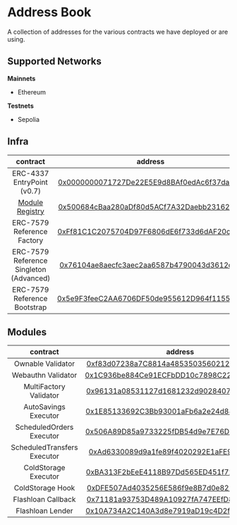 # Address Book

A collection of addresses for the various contracts we have deployed or are using.

## Supported Networks

**Mainnets**

- Ethereum

**Testnets**

- Sepolia

## Infra

|                           contract                            |                                                            address                                                            | mainnets | testnets |
| :-----------------------------------------------------------: | :---------------------------------------------------------------------------------------------------------------------------: | :------: | :------: |
|                  ERC-4337 EntryPoint (v0.7)                   |    [0x0000000071727De22E5E9d8BAf0edAc6f37da032](https://blockscan.com/address/0x0000000071727De22E5E9d8BAf0edAc6f37da032)     |    ✅    |    ✅    |
| [Module Registry](https://github.com/rhinestonewtf/registry/) |    [0x500684cBaa280aDf80d5ACf7A32Daebb23162e63](https://blockscan.com/address/0x500684cBaa280aDf80d5ACf7A32Daebb23162e63)     |    ❌    |    ✅    |
|                  ERC-7579 Reference Factory                   | [0xFf81C1C2075704D97F6806dE6f733d6dAF20c9c6](https://sepolia.etherscan.io/address/0xFf81C1C2075704D97F6806dE6f733d6dAF20c9c6) |    ❌    |    ✅    |
|            ERC-7579 Reference Singleton (Advanced)            | [0x76104ae8aecfc3aec2aa6587b4790043d3612c47](https://sepolia.etherscan.io/address/0x76104ae8aecfc3aec2aa6587b4790043d3612c47) |    ❌    |    ✅    |
|                 ERC-7579 Reference Bootstrap                  | [0x5e9F3feeC2AA6706DF50de955612D964f115523B](https://sepolia.etherscan.io/address/0x5e9F3feeC2AA6706DF50de955612D964f115523B) |    ❌    |    ✅    |

## Modules

|          contract           |                                                            address                                                            | mainnets | testnets |
| :-------------------------: | :---------------------------------------------------------------------------------------------------------------------------: | :------: | :------: |
|      Ownable Validator      | [0xf83d07238a7C8814a48535035602123Ad6DbfA63](https://sepolia.etherscan.io/address/0xf83d07238a7C8814a48535035602123Ad6DbfA63) |    ❌    |    ✅    |
|     Webauthn Validator      | [0x1C936be884Ce91ECFbDD10c7898C22b473eaB81a](https://sepolia.etherscan.io/address/0x1C936be884Ce91ECFbDD10c7898C22b473eaB81a) |    ❌    |    ✅    |
|   MultiFactory Validator    | [0x96131a08531127d1681232d9028407F3fF30689A](https://sepolia.etherscan.io/address/0x96131a08531127d1681232d9028407F3fF30689A) |    ❌    |    ✅    |
|    AutoSavings Executor     | [0x1E85133692C3Bb93001aFb6a2e24d8831Dd9Cab5](https://sepolia.etherscan.io/address/0x1E85133692C3Bb93001aFb6a2e24d8831Dd9Cab5) |    ❌    |    ✅    |
|  ScheduledOrders Executor   | [0x506A89D85a9733225fDB54d9e7E76D017c21E1C1](https://sepolia.etherscan.io/address/0x506A89D85a9733225fDB54d9e7E76D017c21E1C1) |    ❌    |    ✅    |
| ScheduledTransfers Executor | [0xAd6330089d9a1fe89f4020292E1aFE9969a5A2Fc](https://sepolia.etherscan.io/address/0xAd6330089d9a1fe89f4020292E1aFE9969a5A2Fc) |    ❌    |    ✅    |
|    ColdStorage Executor     | [0xBA313F2bEeE4118B97Dd565ED451f722219851BE](https://sepolia.etherscan.io/address/0xBA313F2bEeE4118B97Dd565ED451f722219851BE) |    ❌    |    ✅    |
|      ColdStorage Hook       | [0xDFE507Ad4035256E586f9e8B7d0e82184d5b8cb4](https://sepolia.etherscan.io/address/0xDFE507Ad4035256E586f9e8B7d0e82184d5b8cb4) |    ❌    |    ✅    |
|     Flashloan Callback      | [0x71181a93753D489A10927fA747EEfD8425FF40DE](https://sepolia.etherscan.io/address/0x71181a93753D489A10927fA747EEfD8425FF40DE) |    ❌    |    ✅    |
|      Flashloan Lender       | [0x10A734A2C140A3d8e7919aD19c4D2f15F2F5F36B](https://sepolia.etherscan.io/address/0x10A734A2C140A3d8e7919aD19c4D2f15F2F5F36B) |    ❌    |    ✅    |
